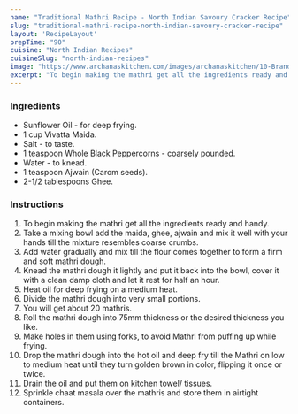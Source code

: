 ---
name: "Traditional Mathri Recipe - North Indian Savoury Cracker Recipe"
slug: "traditional-mathri-recipe-north-indian-savoury-cracker-recipe"
layout: 'RecipeLayout'
prepTime: "90"
cuisine: "North Indian Recipes"
cuisineSlug: "north-indian-recipes"
image: "https://www.archanaskitchen.com/images/archanaskitchen/10-Brands/Vivatta/Traditional_Matri_Recipe_Vivatta-2.jpg"
excerpt: "To begin making the mathri get all the ingredients ready and handy"
---

### Ingredients

- Sunflower Oil - for deep frying.
- 1 cup Vivatta Maida.
- Salt - to taste.
- 1 teaspoon Whole Black Peppercorns - coarsely pounded.
- Water - to knead.
- 1 teaspoon Ajwain (Carom seeds).
- 2-1/2 tablespoons Ghee.

### Instructions

1. To begin making the mathri get all the ingredients ready and handy.
1. Take a mixing bowl add the maida, ghee, ajwain and mix it well with your hands till the mixture resembles coarse crumbs.
1. Add water gradually and mix till the flour comes together to form a firm and soft mathri dough.
1. Knead the mathri dough it lightly and put it back into the bowl, cover it with a clean damp cloth and let it rest for half an hour.
1. Heat oil for deep frying on a medium heat.
1. Divide the mathri dough into very small portions.
1. You will get about 20 mathris.
1. Roll the mathri dough into 75mm thickness or the desired thickness you like.
1. Make holes in them using forks, to avoid Mathri from puffing up while frying.
1. Drop the mathri dough into the hot oil and deep fry till the Mathri on low to medium heat until they turn golden brown in color, flipping it once or twice.
1. Drain the oil and put them on kitchen towel/ tissues.
1. Sprinkle chaat masala over the mathris and store them in airtight containers.
